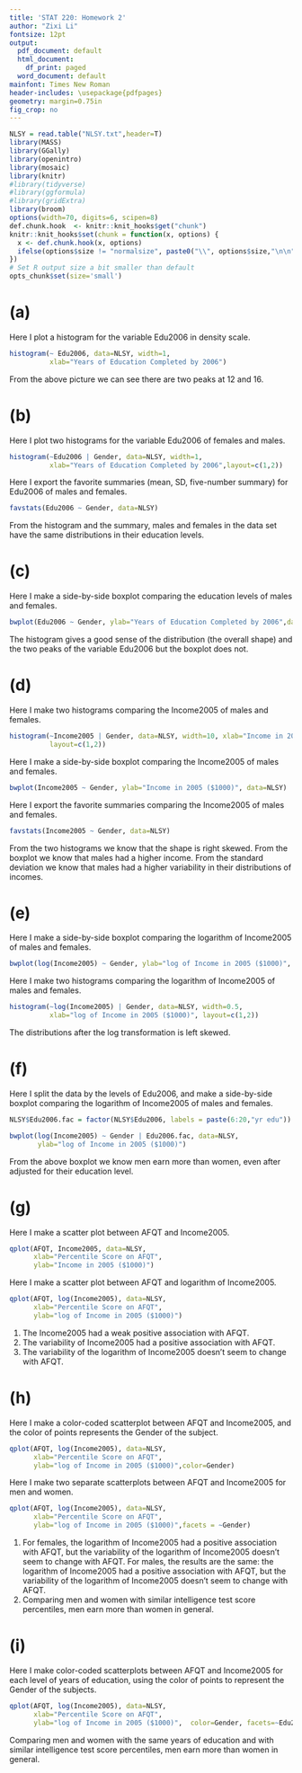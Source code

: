 ```yaml
---
title: 'STAT 220: Homework 2'
author: "Zixi Li"
fontsize: 12pt
output:
  pdf_document: default
  html_document:
    df_print: paged
  word_document: default
mainfont: Times New Roman
header-includes: \usepackage{pdfpages}
geometry: margin=0.75in
fig_crop: no
---
```


```r
NLSY = read.table("NLSY.txt",header=T)
library(MASS)
library(GGally)
library(openintro)
library(mosaic)
library(knitr)
#library(tidyverse)
#library(ggformula)
#library(gridExtra)
library(broom)
options(width=70, digits=6, scipen=8)
def.chunk.hook  <- knitr::knit_hooks$get("chunk")
knitr::knit_hooks$set(chunk = function(x, options) {
  x <- def.chunk.hook(x, options)
  ifelse(options$size != "normalsize", paste0("\\", options$size,"\n\n", x, "\n\n \\normalsize"), x)
})
# Set R output size a bit smaller than default
opts_chunk$set(size='small') 
```

# (a)
Here I plot a histogram for the variable Edu2006 in density scale.

```r
histogram(~ Edu2006, data=NLSY, width=1, 
          xlab="Years of Education Completed by 2006")
```

From the above picture we can see there are two peaks at 12 and 16.

# (b)
Here I plot two histograms for the variable Edu2006 of females and males.

```r
histogram(~Edu2006 | Gender, data=NLSY, width=1, 
          xlab="Years of Education Completed by 2006",layout=c(1,2))
```

Here I export the favorite summaries (mean, SD, five-number summary) for Edu2006 of males and females.

```r
favstats(Edu2006 ~ Gender, data=NLSY)
```

From the histogram and the summary, males and females in the data set have the same distributions in their education levels.

# (c)
Here I make a side-by-side boxplot comparing the education levels of males and females.

```r
bwplot(Edu2006 ~ Gender, ylab="Years of Education Completed by 2006",data=NLSY)
```

The histogram gives a good sense of the distribution (the overall shape) and the two peaks of the variable Edu2006 but the boxplot does not.

# (d)
Here I make two histograms comparing the Income2005 of males and females.
```r
histogram(~Income2005 | Gender, data=NLSY, width=10, xlab="Income in 2005 ($1000)",
          layout=c(1,2)) 
```

Here I make a side-by-side boxplot comparing the Income2005 of males and females.
```r
bwplot(Income2005 ~ Gender, ylab="Income in 2005 ($1000)", data=NLSY)
```

Here I export the favorite summaries comparing the Income2005 of males and females.
```r
favstats(Income2005 ~ Gender, data=NLSY)
```

From the two histograms we know that the shape is right skewed.
From the boxplot we know that males had a higher income.
From the standard deviation we know that males had a higher variability in their distributions of incomes.

# (e)
Here I make a side-by-side boxplot comparing the logarithm of Income2005 of males and females.
```r
bwplot(log(Income2005) ~ Gender, ylab="log of Income in 2005 ($1000)", data=NLSY)
```

Here I make two histograms comparing the logarithm of Income2005 of males and females.
```r
histogram(~log(Income2005) | Gender, data=NLSY, width=0.5, 
          xlab="log of Income in 2005 ($1000)", layout=c(1,2)) 
```

The distributions after the log transformation is left skewed.

# (f)
Here I split the data by the levels of Edu2006, and make a side-by-side boxplot comparing the logarithm of Income2005 of males and females.
```r
NLSY$Edu2006.fac = factor(NLSY$Edu2006, labels = paste(6:20,"yr edu"))
```
```r
bwplot(log(Income2005) ~ Gender | Edu2006.fac, data=NLSY, 
       ylab="log of Income in 2005 ($1000)")
```

From the above boxplot we know men earn more than women, even after adjusted for their education level.

# (g)
Here I make a scatter plot between AFQT and Income2005.
```r
qplot(AFQT, Income2005, data=NLSY, 
      xlab="Percentile Score on AFQT", 
      ylab="Income in 2005 ($1000)")
```

Here I make a scatter plot between AFQT and logarithm of Income2005.
```r
qplot(AFQT, log(Income2005), data=NLSY, 
      xlab="Percentile Score on AFQT", 
      ylab="log of Income in 2005 ($1000)")
```

1. The Income2005 had a weak positive association with AFQT.
2. The variability of Income2005 had a positive association with AFQT.
3. The variability of the logarithm of Income2005 doesn't seem to change with AFQT.

# (h)
Here I make a color-coded scatterplot between AFQT and Income2005, and the color of points represents the Gender of the subject.
```r
qplot(AFQT, log(Income2005), data=NLSY, 
      xlab="Percentile Score on AFQT", 
      ylab="log of Income in 2005 ($1000)",color=Gender)
```

Here I make two separate scatterplots between AFQT and Income2005 for men and women.
```r
qplot(AFQT, log(Income2005), data=NLSY, 
      xlab="Percentile Score on AFQT", 
      ylab="log of Income in 2005 ($1000)",facets = ~Gender)
```

1. For females, the logarithm of Income2005 had a positive association with AFQT, but the variability of the logarithm of Income2005 doesn't seem to change with AFQT. For males, the results are the same: the logarithm of Income2005 had a positive association with AFQT, but the variability of the logarithm of Income2005 doesn't seem to change with AFQT.
2. Comparing men and women with similar intelligence test score percentiles, men earn more than women in general.

# (i)
Here I make color-coded scatterplots between AFQT and Income2005 for each level of years of education, using the color of points to represent the Gender of the subjects.
```r
qplot(AFQT, log(Income2005), data=NLSY, 
      xlab="Percentile Score on AFQT", 
      ylab="log of Income in 2005 ($1000)",  color=Gender, facets=~Edu2006.fac)
```

Comparing men and women with the same years of education and with similar intelligence test score percentiles, men earn more than women in general.
